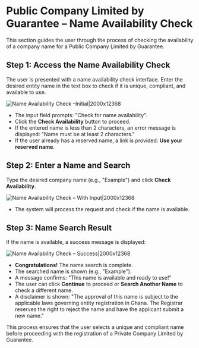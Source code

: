 # Public Company Limited by Guarantee – Name Availability Check

This section guides the user through the process of checking the availability of a company name for a Public Company Limited by Guarantee.

## Step 1: Access the Name Availability Check

The user is presented with a name availability check interface. Enter the desired entity name in the text box to check if it is unique, compliant, and available to use.

![Name Availability Check –Initial|2000x12368](/guar7.png)

- The input field prompts: "Check for name availability".
- Click the **Check Availability** button to proceed.
- If the entered name is less than 2 characters, an error message is displayed: "Name must be at least 2 characters."
- If the user already has a reserved name, a link is provided: **Use your reserved name**.

## Step 2: Enter a Name and Search

Type the desired company name (e.g., "Example") and click **Check Availability**.

![Name Availability Check – With Input|2000x12368](/guar8.png)

- The system will process the request and check if the name is available.

## Step 3: Name Search Result

If the name is available, a success message is displayed:

![Name Availability Check – Success|2000x12368](/guar9.png)

- **Congratulations!** The name search is complete.
- The searched name is shown (e.g., "Example").
- A message confirms: "This name is available and ready to use!"
- The user can click **Continue** to proceed or **Search Another Name** to check a different name.
- A disclaimer is shown: "The approval of this name is subject to the applicable laws governing entity registration in Ghana. The Registrar reserves the right to reject the name and have the applicant submit a new name."

This process ensures that the user selects a unique and compliant name before proceeding with the registration of a Private Company Limited by Guarantee. 